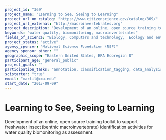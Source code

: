 ```yaml
---
project_id: "369"
project_name: "Learning to See, Seeing to Learning"
project_url_on_catalog: "https://www.citizenscience.gov/catalog/369/"
project_url_external: "http://macroinvertebrates.org"
project_description: "Development of an online, open source training toolkit to support freshwater insect (benthic macroinvertebrate) identification activities for water quality biomonitoring as assessment."
keywords: "water quality, biomonitoring, macroinvertebrates"
fields_of_science: "Biology, Computers and technology,  Ecology and environment,  Nature and outdoors, Pollinators/insects"
project_status: "active"
agency_sponsor: "National Science Foundation (NSF)"
agency_sponsor_other: ""
geographic_scope: "Eastern United States, EPA Ecoregion 8"
participant_age: "general_public"
project_goals: ""
participation_tasks: "annotation, classification_tagging, data_analysis, data_entry, identification,  observation, photography, specimen_sample_collection"
scistarter: "true"
email: "martil@cmu.edu"
start_date: "2015-09-09"
---
```


# Learning to See, Seeing to Learning

Development of an online, open source training toolkit to support freshwater insect (benthic macroinvertebrate) identification activities for water quality biomonitoring as assessment.
